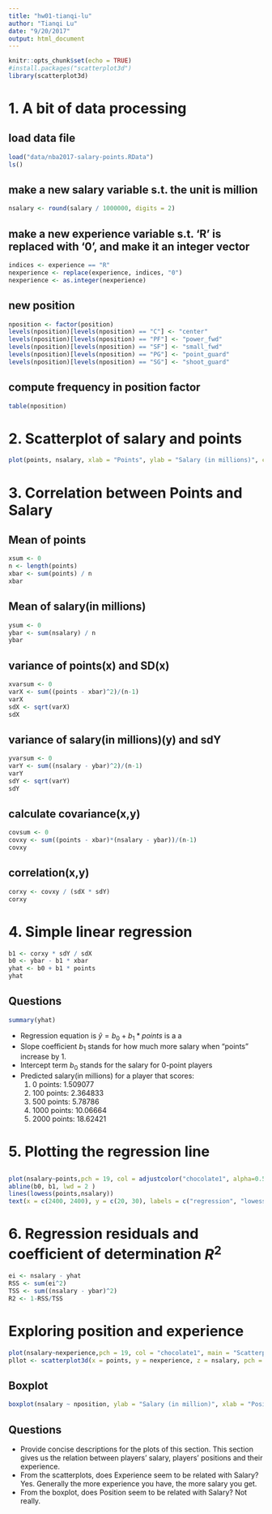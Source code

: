 ```yaml
---
title: "hw01-tianqi-lu"
author: "Tianqi Lu"
date: "9/20/2017"
output: html_document
---
```


```r
knitr::opts_chunk$set(echo = TRUE)
#install.packages("scatterplot3d")
library(scatterplot3d)
```
# 1. A bit of data processing
## load data file
```r
load("data/nba2017-salary-points.RData")
ls()
```
## make a new salary variable s.t. the unit is million
```r
nsalary <- round(salary / 1000000, digits = 2)
```

## make a new experience variable s.t. 'R' is replaced with '0', and make it an integer vector
```r
indices <- experience == "R"
nexperience <- replace(experience, indices, "0")
nexperience <- as.integer(nexperience)
```

## new position
```r
nposition <- factor(position)
levels(nposition)[levels(nposition) == "C"] <- "center"
levels(nposition)[levels(nposition) == "PF"] <- "power_fwd"
levels(nposition)[levels(nposition) == "SF"] <- "small_fwd"
levels(nposition)[levels(nposition) == "PG"] <- "point_guard"
levels(nposition)[levels(nposition) == "SG"] <- "shoot_guard"
```

## compute frequency in position factor
```r
table(nposition)
```

# 2. Scatterplot of salary and points
```r
plot(points, nsalary, xlab = "Points", ylab = "Salary (in millions)", col = adjustcolor("chocolate1", alpha=0.5), cex = 1, pch = 19, main = "Scatterplot of Points and Salary")
```

# 3. Correlation between Points and Salary
## Mean of points
```r
xsum <- 0
n <- length(points)
xbar <- sum(points) / n
xbar
```
## Mean of salary(in millions)
```r
ysum <- 0
ybar <- sum(nsalary) / n
ybar
```

## variance of points(x) and SD(x)
```r
xvarsum <- 0
varX <- sum((points - xbar)^2)/(n-1)
varX
sdX <- sqrt(varX)
sdX
```

## variance of salary(in millions)(y) and sdY
```r
yvarsum <- 0
varY <- sum((nsalary - ybar)^2)/(n-1)
varY
sdY <- sqrt(varY)
sdY

```
## calculate covariance(x,y)
```r
covsum <- 0
covxy <- sum((points - xbar)*(nsalary - ybar))/(n-1)
covxy
```

## correlation(x,y)
```r
corxy <- covxy / (sdX * sdY)
corxy
```

# 4. Simple linear regression
```r
b1 <- corxy * sdY / sdX
b0 <- ybar - b1 * xbar
yhat <- b0 + b1 * points
yhat
```

## Questions
```r
summary(yhat)
```


- Regression equation is $\hat {y} = b_0 + b_1 * points$ is a a 
- Slope coefficient $b_1$ stands for how much more salary when "points" increase by 1.
- Intercept term $b_0$ stands for the salary for 0-point players
- Predicted salary(in millions) for a player that scores:
  1. 0 points: 1.509077
  2. 100 points: 2.364833
  3. 500 points: 5.78786
  4. 1000 points: 10.06664
  5. 2000 points: 18.62421
  
  
# 5. Plotting the regression line
## 
```r
plot(nsalary~points,pch = 19, col = adjustcolor("chocolate1", alpha=0.5), main = "Scatterplot of Points and Salary", xlab = "Years of experience", ylab = "salary (in millions)")
abline(b0, b1, lwd = 2 ) 
lines(lowess(points,nsalary))
text(x = c(2400, 2400), y = c(20, 30), labels = c("regression", "lowess"))
```

# 6. Regression residuals and coefficient of determination $R ^ 2$

```r
ei <- nsalary - yhat
RSS <- sum(ei^2)
TSS <- sum((nsalary - ybar)^2)
R2 <- 1-RSS/TSS
```

#  Exploring position and experience
```r
plot(nsalary~nexperience,pch = 19, col = "chocolate1", main = "Scatterplot with lowess smooth"); lines(lowess(nexperience,nsalary))
pllot <- scatterplot3d(x = points, y = nexperience, z = nsalary, pch = 16, color = adjustcolor("chocolate1", alpha=0.5) , main = "3d_relationship", ylab = "experience", zlab = "salary")

```
## Boxplot
```r
boxplot(nsalary ~ nposition, ylab = "Salary (in million)", xlab = "Position")

```
## Questions
- Provide concise descriptions for the plots of this section.
    This section gives us the relation between players' salary, players' positions and their experience.
- From the scatterplots, does Experience seem to be related with Salary?
    Yes. Generally the more experience you have, the more salary you get.
- From the boxplot, does Position seem to be related with Salary?
    Not really.